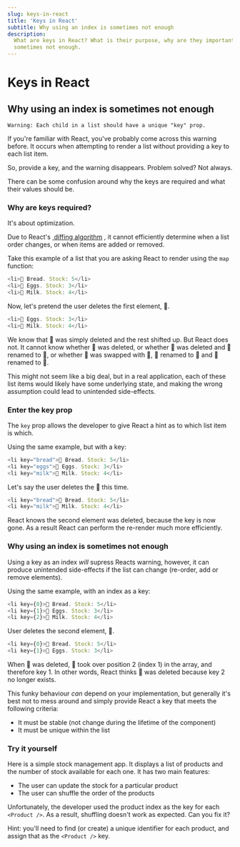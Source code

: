 ```yaml
---
slug: keys-in-react
title: 'Keys in React'
subtitle: Why using an index is sometimes not enough
description:
  What are keys in React? What is their purpose, why are they important and why using an index is
  sometimes not enough.
---
```


# Keys in React

## Why using an index is sometimes not enough

```
Warning: Each child in a list should have a unique "key" prop.
```

If you're familiar with React, you've probably come across this warning before. It occurs when
attempting to render a list without providing a key to each list item.

So, provide a key, and the warning disappears. Problem solved? Not always.

There can be some confusion around why the keys are required and what their values should be.

### Why are keys required?

It's about optimization.

Due to
React's&nbsp;<a href='https://reactjs.org/docs/reconciliation.html#the-diffing-algorithm' target='_blank'>
diffing algorithm</a>&nbsp;, it cannot efficiently determine when a list order changes, or when
items are added or removed.

Take this example of a list that you are asking React to render using the `map` function:

```js
<li>🍞 Bread. Stock: 5</li>
<li>🥚 Eggs. Stock: 3</li>
<li>🥛 Milk. Stock: 4</li>
```

Now, let's pretend the user deletes the first element, 🍞.

```js
<li>🥚 Eggs. Stock: 3</li>
<li>🥛 Milk. Stock: 4</li>
```

We know that 🍞 was simply deleted and the rest shifted up. But React does not. It cannot know
whether 🍞 was deleted, or whether 🥚 was deleted and 🍞 renamed to 🥚, or whether 🥛 was swapped
with 🍞, 🥛 renamed to 🥚 and 🥚 renamed to 🥛.

This might not seem like a big deal, but in a real application, each of these list items would
likely have some underlying state, and making the wrong assumption could lead to unintended
side-effects.

### Enter the key prop

The `key` prop allows the developer to give React a hint as to which list item is which.

Using the same example, but with a key:

```js
<li key="bread">🍞 Bread. Stock: 5</li>
<li key="eggs">🥚 Eggs. Stock: 3</li>
<li key="milk">🥛 Milk. Stock: 4</li>
```

Let's say the user deletes the 🥚 this time.

```js
<li key="bread">🍞 Bread. Stock: 5</li>
<li key="milk">🥛 Milk. Stock: 4</li>
```

React knows the second element was deleted, because the key is now gone. As a result React can
perform the re-render much more efficiently.

### Why using an index is sometimes not enough

Using a key as an index _will_ supress Reacts warning, however, it can produce unintended
side-effects if the list can change (re-order, add or remove elements).

Using the same example, with an index as a key:

```js
<li key={0}>🍞 Bread. Stock: 5</li>
<li key={1}>🥚 Eggs. Stock: 3</li>
<li key={2}>🥛 Milk. Stock: 4</li>
```

User deletes the second element, 🥚.

```js
<li key={0}>🍞 Bread. Stock: 5</li>
<li key={1}>🥚 Eggs. Stock: 3</li>
```

When 🥚 was deleted, 🥛 took over position 2 (index 1) in the array, and therefore key 1. In other
words, React thinks 🥛 was deleted because key 2 no longer exists.

This funky behaviour _can_ depend on your implementation, but generally it's best not to mess around
and simply provide React a key that meets the following criteria:

- It must be stable (not change during the lifetime of the component)
- It must be unique within the list

### Try it yourself

Here is a simple stock management app. It displays a list of products and the number of stock
available for each one. It has two main features:

- The user can update the stock for a particular product
- The user can shuffle the order of the products

Unfortunately, the developer used the product index as the key for each `<Product />`. As a result,
shuffling doesn't work as expected. Can you fix it?

<StockManagement />

Hint: you'll need to find (or create) a unique identifier for each product, and assign that as the
`<Product />` key.
